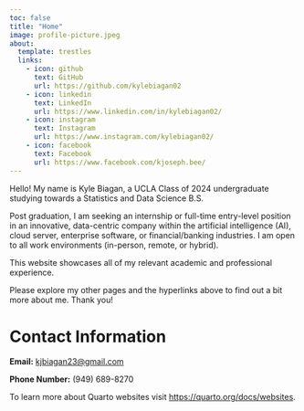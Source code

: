 ```yaml
---
toc: false
title: "Home"
image: profile-picture.jpeg
about:
  template: trestles
  links:
    - icon: github
      text: GitHub
      url: https://github.com/kylebiagan02
    - icon: linkedin
      text: LinkedIn
      url: https://www.linkedin.com/in/kylebiagan02/
    - icon: instagram
      text: Instagram
      url: https://www.instagram.com/kylebiagan02/
    - icon: facebook
      text: Facebook
      url: https://www.facebook.com/kjoseph.bee/
---
```


Hello! My name is Kyle Biagan, a UCLA Class of 2024 undergraduate studying towards a Statistics and Data Science B.S. 

Post graduation, I am seeking an internship or full-time entry-level position in an innovative, data-centric company within the artificial intelligence (AI), cloud server, enterprise software, or financial/banking industries. I am open to all work environments (in-person, remote, or hybrid).

This website showcases all of my relevant academic and professional experience.

Please explore my other pages and the hyperlinks above to find out a bit more about me. Thank you!

# Contact Information

**Email:** <kjbiagan23@gmail.com>

**Phone Number:** (949) 689-8270

To learn more about Quarto websites visit <https://quarto.org/docs/websites>.

